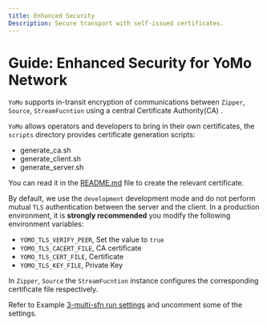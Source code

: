 ```yaml
---
title: Enhanced Security
Description: Secure transport with self-issued certificates.
---
```


# Guide: Enhanced Security for YoMo Network

`YoMo` supports in-transit encryption of communications between `Zipper`, `Source`, `StreamFucntion` using a central Certificate Authority(CA) .

`YoMo` allows operators and developers to bring in their own certificates, the `scripts` directory provides certificate generation scripts:

- generate_ca.sh
- generate_client.sh
- generate_server.sh

You can read it in the [README.md](https://github.com/yomorun/yomo/blob/master/scripts/README.md) file to create the relevant certificate.

By default, we use the `development` development mode and do not perform mutual `TLS` authentication between the server and the client. In a production environment, it is **strongly recommended** you modify the following environment variables:

- `YOMO_TLS_VERIFY_PEER`, Set the value to `true`
- `YOMO_TLS_CACERT_FILE`, CA certificate
- `YOMO_TLS_CERT_FILE`, Certificate
- `YOMO_TLS_KEY_FILE`, Private Key

In `Zipper`, `Source` the `StreamFucntion` instance configures the corresponding certificate file respectively.

Refer to Example [3-multi-sfn run settings](https://github.com/yomorun/yomo/blob/master/example/3-multi-sfn/Taskfile.yml) and uncomment some of the settings.
